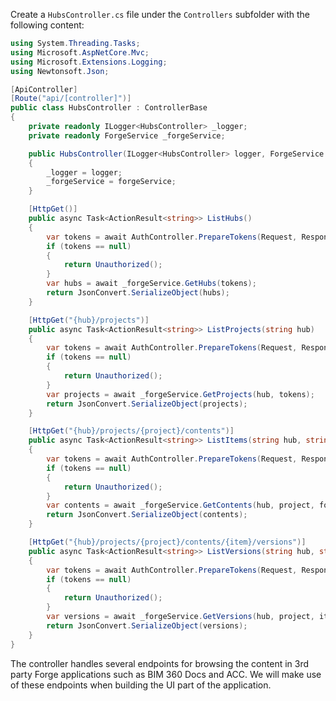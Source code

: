 Create a `HubsController.cs` file under the `Controllers` subfolder with the following content:

```csharp title="Controllers/HubsController.cs"
using System.Threading.Tasks;
using Microsoft.AspNetCore.Mvc;
using Microsoft.Extensions.Logging;
using Newtonsoft.Json;

[ApiController]
[Route("api/[controller]")]
public class HubsController : ControllerBase
{
    private readonly ILogger<HubsController> _logger;
    private readonly ForgeService _forgeService;

    public HubsController(ILogger<HubsController> logger, ForgeService forgeService)
    {
        _logger = logger;
        _forgeService = forgeService;
    }

    [HttpGet()]
    public async Task<ActionResult<string>> ListHubs()
    {
        var tokens = await AuthController.PrepareTokens(Request, Response, _forgeService);
        if (tokens == null)
        {
            return Unauthorized();
        }
        var hubs = await _forgeService.GetHubs(tokens);
        return JsonConvert.SerializeObject(hubs);
    }

    [HttpGet("{hub}/projects")]
    public async Task<ActionResult<string>> ListProjects(string hub)
    {
        var tokens = await AuthController.PrepareTokens(Request, Response, _forgeService);
        if (tokens == null)
        {
            return Unauthorized();
        }
        var projects = await _forgeService.GetProjects(hub, tokens);
        return JsonConvert.SerializeObject(projects);
    }

    [HttpGet("{hub}/projects/{project}/contents")]
    public async Task<ActionResult<string>> ListItems(string hub, string project, [FromQuery] string? folder_id)
    {
        var tokens = await AuthController.PrepareTokens(Request, Response, _forgeService);
        if (tokens == null)
        {
            return Unauthorized();
        }
        var contents = await _forgeService.GetContents(hub, project, folder_id, tokens);
        return JsonConvert.SerializeObject(contents);
    }

    [HttpGet("{hub}/projects/{project}/contents/{item}/versions")]
    public async Task<ActionResult<string>> ListVersions(string hub, string project, string item)
    {
        var tokens = await AuthController.PrepareTokens(Request, Response, _forgeService);
        if (tokens == null)
        {
            return Unauthorized();
        }
        var versions = await _forgeService.GetVersions(hub, project, item, tokens);
        return JsonConvert.SerializeObject(versions);
    }
}
```

The controller handles several endpoints for browsing the content in 3rd party Forge
applications such as BIM 360 Docs and ACC. We will make use of these endpoints when
building the UI part of the application.
